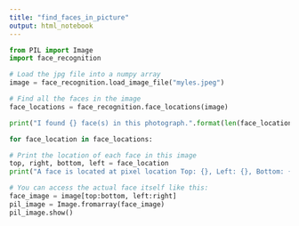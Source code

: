 ```yaml
---
title: "find_faces_in_picture"
output: html_notebook
---
```


```python
from PIL import Image
import face_recognition

# Load the jpg file into a numpy array
image = face_recognition.load_image_file("myles.jpeg")

# Find all the faces in the image
face_locations = face_recognition.face_locations(image)

print("I found {} face(s) in this photograph.".format(len(face_locations)))

for face_location in face_locations:

# Print the location of each face in this image
top, right, bottom, left = face_location
print("A face is located at pixel location Top: {}, Left: {}, Bottom: {}, Right: {}".format(top, left, bottom, right))

# You can access the actual face itself like this:
face_image = image[top:bottom, left:right]
pil_image = Image.fromarray(face_image)
pil_image.show()
```
